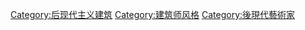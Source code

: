 {{Commonscat|Postmodern architects}}

[[Category:后现代主义建筑|Category:后现代主义建筑]]
[[Category:建筑师风格|Category:建筑师风格]]
[[Category:後現代藝術家|Category:後現代藝術家]]
